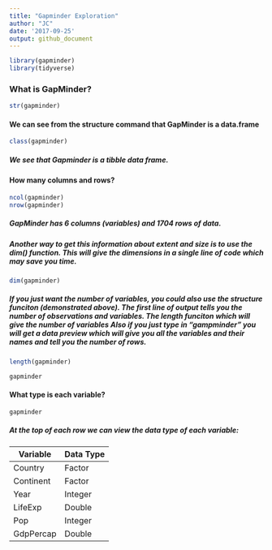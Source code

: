 ```yaml
---
title: "Gapminder Exploration"
author: "JC"
date: '2017-09-25'
output: github_document
---
```


```r
library(gapminder)
library(tidyverse)
```

### What is GapMinder?

```r
str(gapminder)
```

#### We can see from the structure command that GapMinder is a data.frame

```r
class(gapminder)
```

##### We see that Gapminder is a tibble data frame.

#### How many columns and rows?
```r
ncol(gapminder)
nrow(gapminder)
```

##### GapMinder has 6 columns (variables) and 1704 rows of data. 

##### Another way to get this information about extent and size is to use the dim() function. This will give the dimensions in a single line of code which may save you time. 
```r
dim(gapminder)
```

##### If you just want the number of variables, you could also use the structure funciton (demonstrated above). The first line of output tells you the number of observations and variables. The length funciton which will give the number of variables Also if you just type in "gampminder" you will get a data preview which will give you all the variables and their names and tell you the number of rows. 

```r
length(gapminder)
```
```r
gapminder
```

#### What type is each variable?

```r
gapminder
```

##### At the top of each row we can view the data type of each variable: 
|   **Variable**  | **Data Type** |
|-----------------|------------|
| Country         | Factor     |
| Continent       | Factor     |
| Year            | Integer    |
| LifeExp         | Double     |
| Pop             | Integer    |
| GdpPercap       | Double     |
